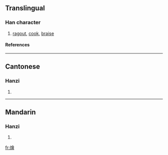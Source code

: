 {{see|烩}}

==Translingual==
===Han character===
{{Han char|rn=86|rad=火|as=13|sn=17|four=9886<sub>6</sub>|canj=火人一日 (FOMA)}}
# [[ragout]], [[cook]], [[braise]]
====References====
{{Han ref|kx=0685.201|dkj=19503|hdz=32241.070|uh=71F4|ud=29172|bh=C0ED|bd=49389}}

----
==Cantonese==
===Hanzi===
{{yue-hanzi|jyut=|y=wui6}}
# {{defn|Cantonese}}

----
==Mandarin==
===Hanzi===
{{cmn-hanzi|sim=烩|pin=[[huì]] ([[hui4]])|wg=hui<sup>4</sup>}}
# {{defn|Mandarin}}

[[fr:燴]]